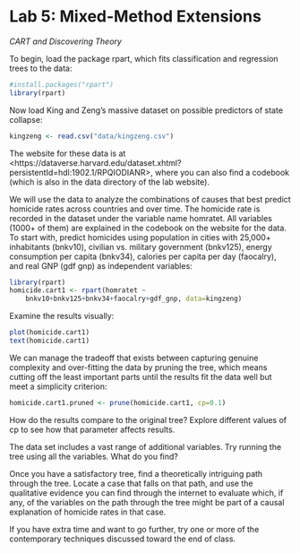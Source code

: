 # Lab 5: Mixed-Method Extensions

*CART and Discovering Theory* 

To begin, load the package rpart, which fits classification and regression trees to the data:

```r
#install.packages("rpart")
library(rpart)
```

Now load King and Zeng's massive dataset on possible predictors of state
collapse:

```r
kingzeng <- read.csv("data/kingzeng.csv")
```

The website for these data is at
<https://dataverse.harvard.edu/dataset.xhtml?
persistentId=hdl:1902.1/RPQIODIANR>, where you can also find a codebook (which is also in the data directory of the lab website).

We will use the data to analyze the combinations of causes that best
predict homicide rates across countries and over time. The homicide rate is recorded in the dataset under the variable name homratet. All
variables (1000+ of them) are explained in the codebook on the website
for the data. To start with, predict homicides using population in
cities with 25,000+ inhabitants (bnkv10), civilian vs. military
government (bnkv125), energy consumption per capita (bnkv34), calories
per capita per day (faocalry), and real GNP (gdf gnp) as independent
variables:

```r
library(rpart)
homicide.cart1 <- rpart(homratet ~
    bnkv10+bnkv125+bnkv34+faocalry+gdf_gnp, data=kingzeng)
```

Examine the results visually:

```r
plot(homicide.cart1)
text(homicide.cart1)
```

We can manage the tradeoff that exists between capturing genuine
complexity and over-fitting the data by pruning the tree, which means
cutting off the least important parts until the results fit the data
well but meet a simplicity criterion:

```r
homicide.cart1.pruned <- prune(homicide.cart1, cp=0.1)
```

How do the results compare to the original tree? Explore different
values of cp to see how that parameter affects results.

The data set includes a vast range of additional variables. Try running
the tree using all the variables. What do you find?

Once you have a satisfactory tree, find a theoretically intriguing path
through the tree. Locate a case that falls on that path, and use the
qualitative evidence you can find through the internet to evaluate
which, if any, of the variables on the path through the tree might be
part of a causal explanation of homicide rates in that case.

If you have extra time and want to go further, try one or more of the contemporary techniques discussed toward the end of class.
